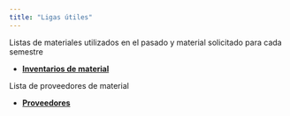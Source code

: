 ```yaml
---
title: "Ligas útiles"
---
```


Listas de materiales utilizados en el pasado y material solicitado para cada semestre

- [**Inventarios de material**](https://drive.google.com/drive/folders/1FOvE4UlO6QnbE132rX4HRRIrAyT9NanK?usp=share_link)


Lista de proveedores de material

- [**Proveedores**](https://drive.google.com/drive/folders/1zhxIizaw4WKJ2FKcPKAQiXVk-5Fs9OCL?usp=share_link)



